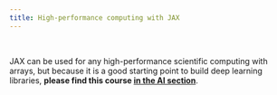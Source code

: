 ```yaml
---
title: High-performance computing with JAX
---
```


<br>

:::{.card}

[JAX can be used for any high-performance scientific computing with arrays, but because it is a good starting point to build deep learning libraries, **please find this course [in the AI section](/ai/top_jx.html){.stretched-link}**.]{.btn-redirect}

:::
